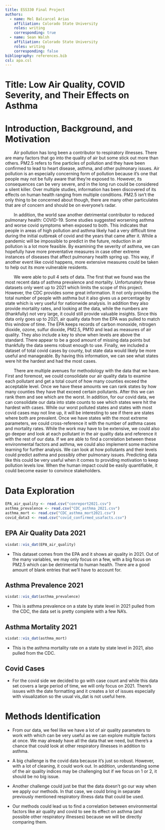 ```yaml
---
title: ESS330 Final Project
authors:
  - name: Mel Balcarcel Arias
    affiliation: Colorado State University
    roles: writing
    corresponding: true
  - name: Sean Walsh
    affiliation: Colorado State University
    roles: writing
    corresponding: false
bibliography: references.bib
csl: apa.csl
---
```


# Title: Low Air Quality, COVID Severity, and Their Effects on Asthma

# Introduction, Background, and Motivation

<p style="text-indent: 2em;">
Air pollution has long been a contributor to respiratory illnesses. There are many factors that go into the quality of air but some stick out more than others. PM2.5 refers to fine particles of pollution and they have been confirmed to lead to heart disease, asthma, and other pulmonary issues. Air pollution is an especially concerning form of pollution because it’s one that people may not be fully aware that they’re exposed to. However, its consequences can be very severe, and in the long run could be considered a silent killer. Over multiple studies, information has been discovered of its effects on human health ranging from multiple conditions. PM2.5 isn’t the only thing to be concerned about though, there are many other particulates that are of concern and should be on everyone's radar.
</p>
<p style="text-indent: 2em;">
In addition, the world saw another detrimental contributor to reduced pulmonary health: COVID-19. Some studies suggested worsening asthma and worse covid symptoms when exposed to both. This indicates that people in areas of high pollution and asthma likely had a very difficult time during the initial outbreak of covid and the years that came after it. While a pandemic will be impossible to predict in the future, reduction in air pollution is a lot more feasible. By examining the severity of asthma, we can hopefully have more preventative measures in case other extreme instances of diseases that affect pulmonary health spring up. This way, if another event like covid happens, more extensive measures could be taken to help out its more vulnerable residents.
</p>
<p style="text-indent: 2em;">
We were able to pull 4 sets of data. The first that we found was the most recent data of asthma prevalence and mortality. Unfortunately these datasets only went up to 2021 which limits the scope of this project. However, the CDC provides some great information. It not only provides the total number of people with asthma but it also gives us a percentage by state which is very useful for nationwide analysis. In addition they also provide mortality rates, and looking at the data, while the numbers are (thankfully) not very large, it could still provide valuable insights. Since this data only goes up to 2021, air quality data from the EPA was pulled to match this window of time. The EPA keeps records of carbon monoxide, nitrogen dioxide, ozone, sulfur dioxide, PM2.5, PM10 and lead as measures of air quality. They also include a key to show when levels are above the standard. There appear to be a good amount of missing data points but thankfully the data seems robust enough to use. Finally, we included a dataset of total covid cases by county, but state data would likely be more useful and manageable. By having this information, we can see what states were hit the hardest and had the most cases.
</p>
<p style="text-indent: 2em;">
There are multiple avenues for methodology with the data that we have. First and foremost, we could consolidate our air quality data to examine each pollutant and get a total count of how many counties exceed the acceptable level. Once we have these amounts we can rank states by how many counties they have that exceed certain pollutants. After this we can rank them and see which are the worst. In addition, for our covid data, we can consolidate our data into state counts to see which states were hit the hardest with cases. While our worst polluted states and states with most covid cases may not line up, it will be interesting to see if there are states where both are prevalent. Once we have states with the most extreme parameters, we could cross-reference it with the number of asthma cases and mortality rates. While the work may have to be extensive, we could also go deeper and look at each pollutant in the air quality data and reference it with the rest of our data. If we are able to find a correlation between these environmental factors and asthma, we could also implement some machine learning for further analysis. We can look at how pollutants and their levels could predict asthma and possibly other pulmonary issues. Predicting data like this could be very useful when it comes to providing motivation to keep pollution levels low. When the human impact could be easily quantifiable, it could become easier to convince stakeholders.
</p>

# Data Exploration

```r
EPA_air_quality <- read.csv("conreport2021.csv")
asthma_prevalence <- read.csv("CDC_asthma_2021.csv")
asthma_mort <- read.csv("CDC_asthma_mort2021.csv")
covid_data3 <- read.csv("covid_confirmed_usafacts.csv")
```

## EPA Air Quality Data 2021

```r
visdat::vis_dat(EPA_air_quality)
```

-   This dataset comes from the EPA and it shows air quality in 2021. Out of the many variables, we may only focus on a few, with a big focus on PM2.5 which can be detrimental to human health. There are a good amount of blank entries that we'll have to account for.

## Asthma Prevalence 2021

```r
visdat::vis_dat(asthma_prevalence)
```

-   This is asthma prevalence on a state by state level in 2021 pulled from the CDC, the data set is pretty complete with a few NA's.

## Asthma Mortality 2021

```r
visdat::vis_dat(asthma_mort)
```

-   This is the asthma mortality rate on a state by state level in 2021, also pulled from the CDC.

## Covid Cases

-   For the covid side we decided to go with case count and while this data set covers a large period of time, we will only focus on 2021. There's issues with the date formatting and it creates a lot of issues especially with visualization so the usual vis_dat is not useful here.

# Methods Identification

-   From our data, we feel like we have a lot of air quality parameters to work with which can be very useful as we can explore multiple factors at once. We may already have all the data that we need, but there's a chance that could look at other respiratory illnesses in addition to asthma.

-   A big challenge is the covid data because it's just so robust. However, with a lot of cleaning, it could work out. In addition, understanding some of the air quality indices may be challenging but if we focus on 1 or 2, it should be no big issue.

-   Another challenge could just be that the data doesn't go our way when we apply our methods. In that case, we could bring in separate previously mentioned respiratory illness data that could be used.

-   Our methods could lead us to find a correlation between environmental factors like air quality and covid to see its effect on asthma (and possible other respiratory illnesses) because we will be directly comparing them.
